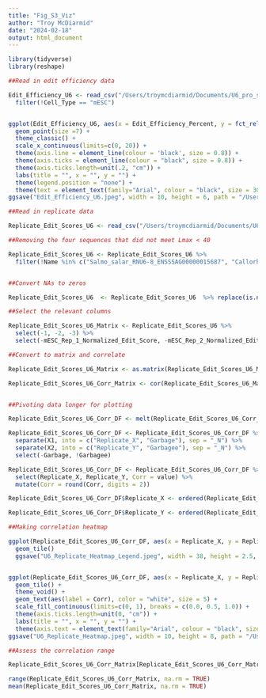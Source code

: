 ```yaml
---
title: "Fig_S3_Viz"
author: "Troy McDiarmid"
date: "2024-02-18"
output: html_document
---
```


```r

library(tidyverse)
library(reshape)

```

```r
##Read in edit efficiency data 

Edit_Efficiency_U6 <- read_csv("/Users/troymcdiarmid/Documents/U6_pro_series/Figs/Pub_Figs/FigS3_Final_Figure_Datasets/AllU6_Edit_Efficiency_Comparison_Table.csv") %>% 
  filter(!Cell_Type == "mESC")


ggplot(Edit_Efficiency_U6, aes(x = Edit_Efficiency_Percent, y = fct_relevel(Cell_Type, "K562", "HEK293T", "iPSC"))) +
  geom_point(size =7) +
  theme_classic() +
  scale_x_continuous(limits=c(0, 20)) +
  theme(axis.line = element_line(colour = 'black', size = 0.8)) +
  theme(axis.ticks = element_line(colour = "black", size = 0.8)) +
  theme(axis.ticks.length=unit(.2, "cm")) +
  labs(title = "", x = "", y = "") +
  theme(legend.position = "none") +
  theme(text = element_text(family="Arial", colour = "black", size = 30)) 
ggsave("Edit_Efficiency_U6.jpeg", width = 10, height = 6, path = "/Users/troymcdiarmid/Documents/U6_pro_series/Figs/Pub_Figs/")


```




```r
##Read in replicate data

Replicate_Edit_Scores_U6 <- read_csv("/Users/troymcdiarmid/Documents/U6_pro_series/Figs/Pub_Figs/FigS3_Final_Figure_Datasets/AllU6_pBC_Filtered_iBC_Normalized_Replicate_Edit_Scores_Comparison_Table.csv") 

##Removing the four sequences that did not meet Lmax < 40 

Replicate_Edit_Scores_U6 <- Replicate_Edit_Scores_U6 %>% 
  filter(!Name %in% c("Salmo_salar_RNU6-8_ENSSSAG00000015687", "Callorhinchus_milii_RNU6-8_ENSCMIG00000009541", "Rhinolophus_ferrumequinum_ENSRFEG00010003483", "Weissman_sU6-2"))


##Convert NAs to zeros

Replicate_Edit_Scores_U6  <- Replicate_Edit_Scores_U6  %>% replace(is.na(.), 0)

##Select the relevant columns

Replicate_Edit_Scores_U6_Matrix <- Replicate_Edit_Scores_U6 %>% 
  select(-1, -2, -3) %>% 
  select(-mESC_Rep_1_Normalized_Edit_Score, -mESC_Rep_2_Normalized_Edit_Score, -mESC_Rep_3_Normalized_Edit_Score, -mESC_Rep_4_Normalized_Edit_Score)

##Convert to matrix and correlate

Replicate_Edit_Scores_U6_Matrix <- as.matrix(Replicate_Edit_Scores_U6_Matrix)

Replicate_Edit_Scores_U6_Corr_Matrix <- cor(Replicate_Edit_Scores_U6_Matrix)


##Pivoting data longer for plotting

Replicate_Edit_Scores_U6_Corr_DF <- melt(Replicate_Edit_Scores_U6_Corr_Matrix) 

Replicate_Edit_Scores_U6_Corr_DF <- Replicate_Edit_Scores_U6_Corr_DF %>% 
  separate(X1, into = c("Replicate_X", "Garbage"), sep = "_N") %>% 
  separate(X2, into = c("Replicate_Y", "Garbagee"), sep = "_N") %>% 
  select(-Garbage, !Garbagee)

Replicate_Edit_Scores_U6_Corr_DF <- Replicate_Edit_Scores_U6_Corr_DF %>% 
  select(Replicate_X, Replicate_Y, Corr = value) %>% 
  mutate(Corr = round(Corr, digits = 2))

Replicate_Edit_Scores_U6_Corr_DF$Replicate_X <- ordered(Replicate_Edit_Scores_U6_Corr_DF$Replicate_X, levels = c("K562_Rep_1", "K562_Rep_2", "K562_Rep_3", "HEK293T_Rep_1", "HEK293T_Rep_2", "HEK293T_Rep_3", "HEK293T_Rep_4", "HEK293T_Rep_5", "HEK293T_Rep_6", "HEK293T_Rep_7", "HEK293T_Rep_8", "iPSC_Rep_1", "iPSC_Rep_2", "iPSC_Rep_3", "iPSC_Rep_4"))

Replicate_Edit_Scores_U6_Corr_DF$Replicate_Y <- ordered(Replicate_Edit_Scores_U6_Corr_DF$Replicate_Y, levels = c("iPSC_Rep_4", "iPSC_Rep_3", "iPSC_Rep_2", "iPSC_Rep_1", "HEK293T_Rep_8", "HEK293T_Rep_7", "HEK293T_Rep_6", "HEK293T_Rep_5", "HEK293T_Rep_4", "HEK293T_Rep_3", "HEK293T_Rep_2", "HEK293T_Rep_1", "K562_Rep_3", "K562_Rep_2", "K562_Rep_1"))

##Making correlation heatmap 

ggplot(Replicate_Edit_Scores_U6_Corr_DF, aes(x = Replicate_X, y = Replicate_Y, fill = Corr)) +
  geom_tile() 
  ggsave("U6_Replicate_Heatmap_Legend.jpeg", width = 38, height = 2.5, path = "/Users/troymcdiarmid/Documents/U6_pro_series/Figs/Pub_Figs/")


ggplot(Replicate_Edit_Scores_U6_Corr_DF, aes(x = Replicate_X, y = Replicate_Y, fill = Corr)) +
  geom_tile() +
  theme_void() +
  geom_text(aes(label = Corr), color = "white", size = 5) +
  scale_fill_continuous(limits=c(0, 1), breaks = c(0.0, 0.5, 1.0)) +
  theme(axis.ticks.length=unit(0, "cm")) +
  labs(title = "", x = "", y = "") + 
  theme(axis.text = element_text(family="Arial", colour = "black", size = 12))
ggsave("U6_Replicate_Heatmap.jpeg", width = 10, height = 8, path = "/Users/troymcdiarmid/Documents/U6_pro_series/Figs/Pub_Figs/")

##Assess the correlation range

Replicate_Edit_Scores_U6_Corr_Matrix[Replicate_Edit_Scores_U6_Corr_Matrix == 1] <- NA

range(Replicate_Edit_Scores_U6_Corr_Matrix, na.rm = TRUE)
mean(Replicate_Edit_Scores_U6_Corr_Matrix, na.rm = TRUE)

```






